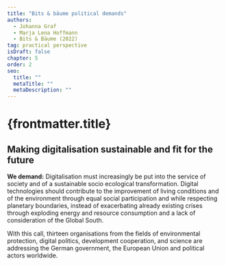 ```yaml
---
title: "Bits & bäume political demands"
authors:
  - Johanna Graf
  - Marja Lena Hoffmann
  - Bits & Bäume (2022)
tag: practical perspective
isDraft: false
chapter: 5
order: 2
seo:
  title: ""
  metaTitle: ""
  metaDescription: ""
---
```



# {frontmatter.title}

## Making digitalisation sustainable and fit for the future

**We demand:** Digitalisation must increasingly be put into the service of society and of a sustainable socio ecological transformation. Digital technologies should contribute to the improvement of living conditions and of the environment through equal social participation and while respecting planetary boundaries, instead of exacerbating already existing crises through exploding energy and resource consumption and a lack of consideration of the Global South.

With this call, thirteen organisations from the fields of environmental protection, digital politics, development cooperation, and science are addressing the German government, the European Union and political actors worldwide.

<Figure
  src="/src/images/info-graphics/BB22_5.1_1.jpg"
  caption="Bits & Bäume 2022, Illustration Lone Thomasky"
/>

<Figure
  src="/src/images/info-graphics/BB22_5.1_2.jpg"
  caption="Bits & Bäume 2022, Illustration Lone Thomasky"
/>

